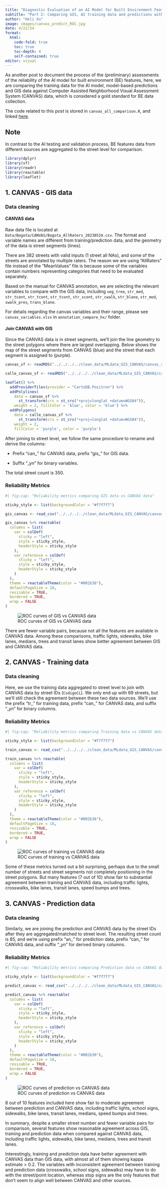 ```yaml
---
title: "Diagnostic Evaluation of an AI Model for Built Environment Features"
subtitle: "Part 2: Comparing GIS, AI training data and predictions with CANVAS data"
author: "Heli Xu"
image: images/canvas_predict_ROC.jpg
date: 4/22/24
format: 
  html:
    code-fold: true
    toc: true
    toc-depth: 4
    self-contained: true
editor: visual
---
```


As another post to document the process of the (preliminary) assessments of the reliability of the AI model for built environment (BE) features, here, we are comparing the training data for the AI model, model-based predictions and GIS data against Computer Assisted Neighborhood Visual Assessment System (CANVAS) data, which is considered a gold standard for BE data collection.

The code related to this post is stored in `canvas_all_comparison.R`, and linked [here](https://github.com/heli-xu/BEPIDL/blob/main/clean_data/canvas_all_comparison.R).

::: callout-tip
## Note

In contrast to the AI testing and validation process, BE features data from different sources are aggregated to the street level for comparison.
:::

```r
library(dplyr)
library(sf)
library(readr)
library(reactable)
library(leaflet)
```

## 1. CANVAS - GIS data

### Data cleaning

#### CANVAS data

Raw data file is located at `Data/Bogota/CANVAS/Bogota_AllRaters_20230519.csv`. The format and variable names are different from training/prediction data, and the geometry of the data is street segments (lines).

There are 382 streets with valid inputs (1 street all NAs), and some of the streets are annotated by multiple raters. The reason we are using "AllRaters" file instead of the "MeanValues" file is because some of the variables contain numbers representing categories that need to be evaluated separately.

Based on the manual for CANVAS annotation, we are selecting the relevant variables to compare with the GIS data, including `veg_tree`, `str_med`, `str_tcont`, `str_tcont`, `str_tcont`, `str_scont`, `str_cwalk`, `str_blane`, `str_mod`, `swalk_pres`, `trans_blane`.

For details regarding the canvas variables and their range, please see `canvas_variables.xlsx` in `annotation_compare_hx/` folder.

#### Join CANVAS with GIS 

Since the CANVAS data is in street segments, we'll join the line geometry to the street polygons where there are largest overlapping. Below shows the map of the street segments from CANVAS (blue) and the street that each segment is assigned to (purple).

```r
canvas_sf <- readRDS("../../../../clean_data/MLdata_GIS_CANVAS/canvas_sf.rds")

calle_canvas_sf <- readRDS("../../../../clean_data/MLdata_GIS_CANVAS/calle_canvas_sf.rds")

leaflet() %>% 
  addProviderTiles(provider = "CartoDB.Positron") %>% 
  addPolylines(
    data = canvas_sf %>%
      st_transform(crs = st_crs("+proj=longlat +datum=WGS84")),
    weight = 2, fillColor = 'blue', color = 'blue') %>% 
  addPolygons(
    data = calle_canvas_sf %>%
      st_transform(crs = st_crs("+proj=longlat +datum=WGS84")),
    weight = 2,
    fillColor = 'purple', color = 'purple')
```

After joining to street level, we follow the same procedure to rename and derive the columns:

-   Prefix "can\_" for CANVAS data, prefix "gis\_" for GIS data.

-   Suffix "\_yn" for binary variables.

The total street count is 350.

### Reliability Metrics

```r
#| fig-cap: "Reliability metrics comparing GIS data vs CANVAS data"

sticky_style <- list(backgroundColor = "#f7f7f7")

gis_canvas <- read_csv("../../../../clean_data/MLdata_GIS_CANVAS/canvas_gis_reliability.csv")

gis_canvas %>% reactable(
  columns = list(
    var = colDef(
      sticky = "left",
      style = sticky_style,
      headerStyle = sticky_style
    ),
    var_reference = colDef(
      sticky = "left",
      style = sticky_style,
      headerStyle = sticky_style
    )
  ),
  theme = reactableTheme(color = "#002b36"),
  defaultPageSize = 18,
  resizable = TRUE,
  bordered = TRUE,
  wrap = FALSE
)

```

![ROC curves of GIS vs CANVAS data](images/canvas_gis_ROC.jpg)

There are fewer variable pairs, because not all the features are available in CANVAS data. Among these comparisons, traffic lights, sidewalks, bike lanes, medians, trees and transit lanes show better agreement between GIS and CANVAS data.

## 2. CANVAS - Training data

### Data cleaning

Here, we use the training data aggregated to street level to join with CANVAS data by street IDs (`CodigoCL`). We only end up with 69 streets, but we'll still check the agreement between these two data sources. We'll use the prefix "tr\_" for training data, prefix "can\_" for CANVAS data, and suffix "\_yn" for binary columns.

### Reliability Metrics

```r
#| fig-cap: "Reliability metrics comparing Training data vs CANVAS data"

sticky_style <- list(backgroundColor = "#f7f7f7")

train_canvas <- read_csv("../../../../clean_data/MLdata_GIS_CANVAS/canvas_train_reliability.csv")

train_canvas %>% reactable(
  columns = list(
    var = colDef(
      sticky = "left",
      style = sticky_style,
      headerStyle = sticky_style
    ),
    var_reference = colDef(
      sticky = "left",
      style = sticky_style,
      headerStyle = sticky_style
    )
  ),
  theme = reactableTheme(color = "#002b36"),
  defaultPageSize = 18,
  resizable = TRUE,
  bordered = TRUE,
  wrap = FALSE
)
```

![ROC curves of training vs CANVAS data](images/canvas_train_ROC.jpg)

Some of these metrics turned out a bit surprising, perhaps due to the small number of streets and street segments not completely positioning in the street polygons. But many features (7 out of 10) show fair to substantial agreement between training and CANVAS data, including traffic lights, crosswalks, bike lanes, transit lanes, speed bumps and trees.

## 3. CANVAS - Prediction data

### Data cleaning

Similarly, we are joining the prediction and CANVAS data by the street IDs after they are aggregated/matched to street level. The resulting street count is 85, and we're using prefix "an\_" for prediction data, prefix "can\_" for CANVAS data, and suffix "\_yn" for derived binary columns.

### Reliability Metrics

```r
#| fig-cap: "Reliability metrics comparing Prediction data vs CANVAS data"

sticky_style <- list(backgroundColor = "#f7f7f7")

predict_canvas <- read_csv("../../../../clean_data/MLdata_GIS_CANVAS/canvas_predict_reliability.csv")

predict_canvas %>% reactable(
  columns = list(
    var = colDef(
      sticky = "left",
      style = sticky_style,
      headerStyle = sticky_style
    ),
    var_reference = colDef(
      sticky = "left",
      style = sticky_style,
      headerStyle = sticky_style
    )
  ),
  theme = reactableTheme(color = "#002b36"),
  defaultPageSize = 18,
  resizable = TRUE,
  bordered = TRUE,
  wrap = FALSE
)
```

![ROC curves of prediction vs CANVAS data](images/canvas_predict_ROC.jpg)

8 out of 10 features included here show fair to moderate agreement between prediction and CANVAS data, including traffic lights, school signs, sidewalks, bike lanes, transit lanes, medians, speed bumps and trees.

In summary, despite a smaller street number and fewer variable pairs for comparison, several features show reasonable agreement across GIS, training and prediction data when compared against CANVAS data, including traffic lights, sidewalks, bike lanes, medians, trees and transit lanes.

Interestingly, training and prediction data have better agreement with CANVAS data than GIS data, with almost all of them showing kappa estimate \> 0.2. The variables with inconsistent agreement between training and prediction data (crosswalks, school signs, sidewalks) may have to do with the street/point location, whereas stop signs are the only features that don't seem to align well between CANVAS and other sources.
